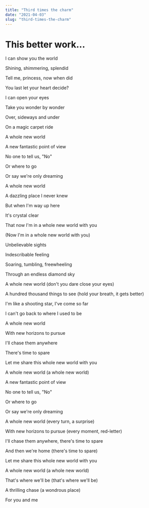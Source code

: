 ```yaml
---
title: "Third times the charm"
date: "2021-04-03"
slug: "third-times-the-charm"
---
```


# This better work...

I can show you the world

Shining, shimmering, splendid

Tell me, princess, now when did

You last let your heart decide?

I can open your eyes

Take you wonder by wonder

Over, sideways and under

On a magic carpet ride

A whole new world

A new fantastic point of view

No one to tell us, "No"

Or where to go

Or say we're only dreaming

A whole new world

A dazzling place I never knew

But when I'm way up here

It's crystal clear

That now I'm in a whole new world with you

(Now I'm in a whole new world with you)

Unbelievable sights

Indescribable feeling

Soaring, tumbling, freewheeling

Through an endless diamond sky

A whole new world (don't you dare close your eyes)

A hundred thousand things to see (hold your breath, it gets better)

I'm like a shooting star, I've come so far

I can't go back to where I used to be

A whole new world

With new horizons to pursue

I'll chase them anywhere

There's time to spare

Let me share this whole new world with you

A whole new world (a whole new world)

A new fantastic point of view

No one to tell us, "No"

Or where to go

Or say we're only dreaming

A whole new world (every turn, a surprise)

With new horizons to pursue (every moment, red-letter)

I'll chase them anywhere, there's time to spare

And then we're home (there's time to spare)

Let me share this whole new world with you

A whole new world (a whole new world)

That's where we'll be (that's where we'll be)

A thrilling chase (a wondrous place)

For you and me
